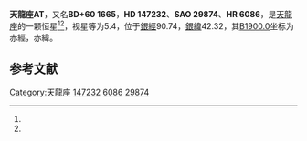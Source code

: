 {{Starbox begin
| name = 天龍座AT
}}
{{Starbox observe
| epoch = [[J2000.0|J2000.0]]
| constell = [[天龍座|天龍座]]<ref name=SIMBAD>{{cite web
 | url=http://simbad.u-strasbg.fr/simbad/sim-id?Ident=HR+6086
 | title =Pulsating variable Star
 | publisher=Centre de Données astronomiques de Strasbourg
 | work=SIMBAD
 | accessdate=2012-07-13}}</ref><ref name=DATA>{{cite web
 | url=http://vizier.u-strasbg.fr/viz-bin/VizieR-5?-out.add=.&-source=5050&-corr=PK=HR&-out.max=9999&HR=6086
 | title=VizieR Detailed Page
 | accessdate=2012-07-13
 | archive-date=2016-03-05
 | archive-url=https://web.archive.org/web/20160305002304/http://vizier.u-strasbg.fr/viz-bin/VizieR-5?-out.add=.&-source=5050&-corr=PK=HR&-out.max=9999&HR=6086
 | dead-url=no
 }}</ref>
| 星官 = 
| ra = {{RA|16|17|15.3}}<ref name=SIMBAD /><ref name=DATA />
| dec = {{DEC|+59|45|18}}<ref name=SIMBAD /><ref name=DATA />
| appmag_v = 5.4<ref name=SIMBAD /><ref name=DATA />
}}
{{Starbox character
| class = M4IIIa<ref name=SIMBAD /><ref name=DATA />
| b-v = 1.63<ref name=SIMBAD /><ref name=DATA />
| u-b = 1.67<ref name=SIMBAD /><ref name=DATA />
| r-i = <ref name=SIMBAD /><ref name=DATA />
| variable = 
}}
{{Starbox astrometry
| radial_v = 1.67
| prop_mo_ra = -36
| parallax = 
| p_error = 
}}
{{Starbox catalog
| names =BD+60 1665，[[SAO星表|SAO]] 29874，[[HD星表|HD]] 147232，[[HR星表|HR]] 6086}}
{{Starbox reference |Simbad=HR+6086}}
{{Starbox end}}

'''天龍座AT'''，又名'''BD+60 1665'''，'''HD 147232'''、'''SAO 29874'''、'''HR 6086'''，是[[天龍座|天龍座]]的一颗恒星<ref name=SIMBAD /><ref name=DATA />，视星等为5.4，位于[[銀道座標系|銀經]]90.74，[[銀道座標系|銀緯]]42.32，其[[B1900.0|B1900.0]]坐标为赤經{{RA|16|15|35.1}}，赤緯{{DEC|+59|42.32|51}}。

== 参考文献 ==
{{reflist}}

{{star-stub}}

{{天龍座恒星}}
[[Category:天龍座|Category:天龍座]]
[[Category:HD和HDE天體|147232]]
[[Category:HR天體|6086]]
[[Category:SAO天體|29874]]